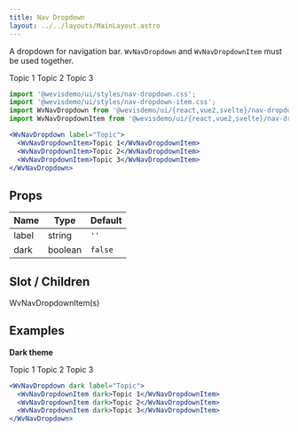 ```yaml
---
title: Nav Dropdown
layout: ../../layouts/MainLayout.astro
---
```



A dropdown for navigation bar. `WvNavDropdown` and `WvNavDropdownItem` must be used together.

<div class="not-prose component-preview">
<WvNavDropdown client:idle label="Topic">
  <WvNavDropdownItem>Topic 1</WvNavDropdownItem>
  <WvNavDropdownItem>Topic 2</WvNavDropdownItem>
  <WvNavDropdownItem>Topic 3</WvNavDropdownItem>
</WvNavDropdown>
</div>

```jsx
import '@wevisdemo/ui/styles/nav-dropdown.css';
import '@wevisdemo/ui/styles/nav-dropdown-item.css';
import WvNavDropdown from '@wevisdemo/ui/{react,vue2,svelte}/nav-dropdown';
import WvNavDropdownItem from '@wevisdemo/ui/{react,vue2,svelte}/nav-dropdown-item';
```

```jsx
<WvNavDropdown label="Topic">
  <WvNavDropdownItem>Topic 1</WvNavDropdownItem>
  <WvNavDropdownItem>Topic 2</WvNavDropdownItem>
  <WvNavDropdownItem>Topic 3</WvNavDropdownItem>
</WvNavDropdown>
```

## Props

| Name  | Type    | Default |
| ----- | ------- | ------- |
| label | string  | `''`    |
| dark  | boolean | `false` |

## Slot / Children

WvNavDropdownItem(s)

## Examples

**Dark theme**

<div class="not-prose component-preview-dark">
<WvNavDropdown client:idle dark label="Topic">
  <WvNavDropdownItem dark>Topic 1</WvNavDropdownItem>
  <WvNavDropdownItem dark>Topic 2</WvNavDropdownItem>
  <WvNavDropdownItem dark>Topic 3</WvNavDropdownItem>
</WvNavDropdown>
</div>

```jsx
<WvNavDropdown dark label="Topic">
  <WvNavDropdownItem dark>Topic 1</WvNavDropdownItem>
  <WvNavDropdownItem dark>Topic 2</WvNavDropdownItem>
  <WvNavDropdownItem dark>Topic 3</WvNavDropdownItem>
</WvNavDropdown>
```
